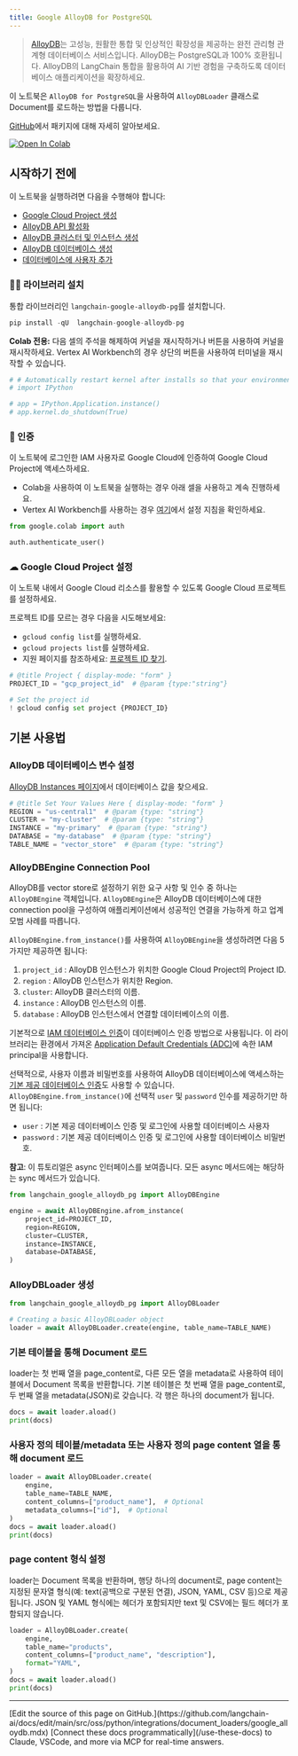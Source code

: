 ```yaml
---
title: Google AlloyDB for PostgreSQL
---
```


> [AlloyDB](https://cloud.google.com/alloydb)는 고성능, 원활한 통합 및 인상적인 확장성을 제공하는 완전 관리형 관계형 데이터베이스 서비스입니다. AlloyDB는 PostgreSQL과 100% 호환됩니다. AlloyDB의 LangChain 통합을 활용하여 AI 기반 경험을 구축하도록 데이터베이스 애플리케이션을 확장하세요.

이 노트북은 `AlloyDB for PostgreSQL`을 사용하여 `AlloyDBLoader` 클래스로 Document를 로드하는 방법을 다룹니다.

[GitHub](https://github.com/googleapis/langchain-google-alloydb-pg-python/)에서 패키지에 대해 자세히 알아보세요.

[![Open In Colab](https://colab.research.google.com/assets/colab-badge.svg)](https://colab.research.google.com/github/googleapis/langchain-google-alloydb-pg-python/blob/main/docs/document_loader.ipynb)

## 시작하기 전에

이 노트북을 실행하려면 다음을 수행해야 합니다:

* [Google Cloud Project 생성](https://developers.google.com/workspace/guides/create-project)
* [AlloyDB API 활성화](https://console.cloud.google.com/flows/enableapi?apiid=alloydb.googleapis.com)
* [AlloyDB 클러스터 및 인스턴스 생성](https://cloud.google.com/alloydb/docs/cluster-create)
* [AlloyDB 데이터베이스 생성](https://cloud.google.com/alloydb/docs/quickstart/create-and-connect)
* [데이터베이스에 사용자 추가](https://cloud.google.com/alloydb/docs/database-users/about)

### 🦜🔗 라이브러리 설치

통합 라이브러리인 `langchain-google-alloydb-pg`를 설치합니다.

```python
pip install -qU  langchain-google-alloydb-pg
```

**Colab 전용:** 다음 셀의 주석을 해제하여 커널을 재시작하거나 버튼을 사용하여 커널을 재시작하세요. Vertex AI Workbench의 경우 상단의 버튼을 사용하여 터미널을 재시작할 수 있습니다.

```python
# # Automatically restart kernel after installs so that your environment can access the new packages
# import IPython

# app = IPython.Application.instance()
# app.kernel.do_shutdown(True)
```

### 🔐 인증

이 노트북에 로그인한 IAM 사용자로 Google Cloud에 인증하여 Google Cloud Project에 액세스하세요.

* Colab을 사용하여 이 노트북을 실행하는 경우 아래 셀을 사용하고 계속 진행하세요.
* Vertex AI Workbench를 사용하는 경우 [여기](https://github.com/GoogleCloudPlatform/generative-ai/tree/main/setup-env)에서 설정 지침을 확인하세요.

```python
from google.colab import auth

auth.authenticate_user()
```

### ☁ Google Cloud Project 설정

이 노트북 내에서 Google Cloud 리소스를 활용할 수 있도록 Google Cloud 프로젝트를 설정하세요.

프로젝트 ID를 모르는 경우 다음을 시도해보세요:

* `gcloud config list`를 실행하세요.
* `gcloud projects list`를 실행하세요.
* 지원 페이지를 참조하세요: [프로젝트 ID 찾기](https://support.google.com/googleapi/answer/7014113).

```python
# @title Project { display-mode: "form" }
PROJECT_ID = "gcp_project_id"  # @param {type:"string"}

# Set the project id
! gcloud config set project {PROJECT_ID}
```

## 기본 사용법

### AlloyDB 데이터베이스 변수 설정

[AlloyDB Instances 페이지](https://console.cloud.google.com/alloydb/clusters)에서 데이터베이스 값을 찾으세요.

```python
# @title Set Your Values Here { display-mode: "form" }
REGION = "us-central1"  # @param {type: "string"}
CLUSTER = "my-cluster"  # @param {type: "string"}
INSTANCE = "my-primary"  # @param {type: "string"}
DATABASE = "my-database"  # @param {type: "string"}
TABLE_NAME = "vector_store"  # @param {type: "string"}
```

### AlloyDBEngine Connection Pool

AlloyDB를 vector store로 설정하기 위한 요구 사항 및 인수 중 하나는 `AlloyDBEngine` 객체입니다. `AlloyDBEngine`은 AlloyDB 데이터베이스에 대한 connection pool을 구성하여 애플리케이션에서 성공적인 연결을 가능하게 하고 업계 모범 사례를 따릅니다.

`AlloyDBEngine.from_instance()`를 사용하여 `AlloyDBEngine`을 생성하려면 다음 5가지만 제공하면 됩니다:

1. `project_id` : AlloyDB 인스턴스가 위치한 Google Cloud Project의 Project ID.
1. `region` : AlloyDB 인스턴스가 위치한 Region.
1. `cluster`: AlloyDB 클러스터의 이름.
1. `instance` : AlloyDB 인스턴스의 이름.
1. `database` : AlloyDB 인스턴스에서 연결할 데이터베이스의 이름.

기본적으로 [IAM 데이터베이스 인증](https://cloud.google.com/alloydb/docs/connect-iam)이 데이터베이스 인증 방법으로 사용됩니다. 이 라이브러리는 환경에서 가져온 [Application Default Credentials (ADC)](https://cloud.google.com/docs/authentication/application-default-credentials)에 속한 IAM principal을 사용합니다.

선택적으로, 사용자 이름과 비밀번호를 사용하여 AlloyDB 데이터베이스에 액세스하는 [기본 제공 데이터베이스 인증](https://cloud.google.com/alloydb/docs/database-users/about)도 사용할 수 있습니다. `AlloyDBEngine.from_instance()`에 선택적 `user` 및 `password` 인수를 제공하기만 하면 됩니다:

* `user` : 기본 제공 데이터베이스 인증 및 로그인에 사용할 데이터베이스 사용자
* `password` : 기본 제공 데이터베이스 인증 및 로그인에 사용할 데이터베이스 비밀번호.

**참고**: 이 튜토리얼은 async 인터페이스를 보여줍니다. 모든 async 메서드에는 해당하는 sync 메서드가 있습니다.

```python
from langchain_google_alloydb_pg import AlloyDBEngine

engine = await AlloyDBEngine.afrom_instance(
    project_id=PROJECT_ID,
    region=REGION,
    cluster=CLUSTER,
    instance=INSTANCE,
    database=DATABASE,
)
```

### AlloyDBLoader 생성

```python
from langchain_google_alloydb_pg import AlloyDBLoader

# Creating a basic AlloyDBLoader object
loader = await AlloyDBLoader.create(engine, table_name=TABLE_NAME)
```

### 기본 테이블을 통해 Document 로드

loader는 첫 번째 열을 page_content로, 다른 모든 열을 metadata로 사용하여 테이블에서 Document 목록을 반환합니다. 기본 테이블은 첫 번째 열을 page_content로, 두 번째 열을 metadata(JSON)로 갖습니다. 각 행은 하나의 document가 됩니다.

```python
docs = await loader.aload()
print(docs)
```

### 사용자 정의 테이블/metadata 또는 사용자 정의 page content 열을 통해 document 로드

```python
loader = await AlloyDBLoader.create(
    engine,
    table_name=TABLE_NAME,
    content_columns=["product_name"],  # Optional
    metadata_columns=["id"],  # Optional
)
docs = await loader.aload()
print(docs)
```

### page content 형식 설정

loader는 Document 목록을 반환하며, 행당 하나의 document로, page content는 지정된 문자열 형식(예: text(공백으로 구분된 연결), JSON, YAML, CSV 등)으로 제공됩니다. JSON 및 YAML 형식에는 헤더가 포함되지만 text 및 CSV에는 필드 헤더가 포함되지 않습니다.

```python
loader = AlloyDBLoader.create(
    engine,
    table_name="products",
    content_columns=["product_name", "description"],
    format="YAML",
)
docs = await loader.aload()
print(docs)
```

---

<Callout icon="pen-to-square" iconType="regular">
    [Edit the source of this page on GitHub.](https://github.com/langchain-ai/docs/edit/main/src/oss/python/integrations/document_loaders/google_alloydb.mdx)
</Callout>
<Tip icon="terminal" iconType="regular">
    [Connect these docs programmatically](/use-these-docs) to Claude, VSCode, and more via MCP for    real-time answers.
</Tip>
